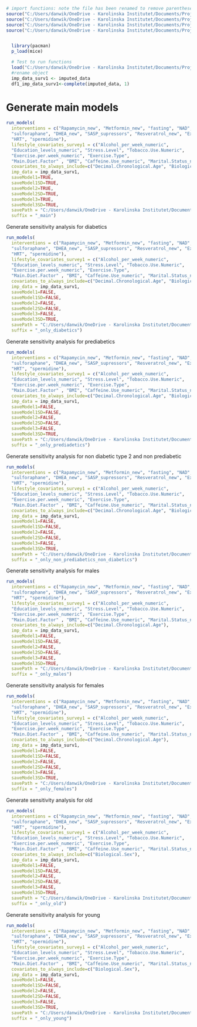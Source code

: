 

```r
# import functions: note the file has been renamed to remove parentheses
source("C:/Users/danwik/OneDrive - Karolinska Institutet/Documents/Project 2 - Vscode/Program/run_models.R")
source("C:/Users/danwik/OneDrive - Karolinska Institutet/Documents/Project 2 - Vscode/Program/modelingFunctions.R")
source("C:/Users/danwik/OneDrive - Karolinska Institutet/Documents/Project 2 - Vscode/Program/plot_forest().R")
source("C:/Users/danwik/OneDrive - Karolinska Institutet/Documents/Project 2 - Vscode/Program/forest_plot_fusion().R")


  library(pacman)
  p_load(mice)

  # Test to run functions
  load("C:/Users/danwik/OneDrive - Karolinska Institutet/Documents/Project 2 - Vscode/Output/imputed_survey1")
  #rename object
  imp_data_surv1 <- imputed_data
  df1_imp_data_surv1<-complete(imputed_data, 1)


```

# Generate main models
```r

run_models(
  interventions = c("Rapamycin_new", "Metformin_new", "fasting", "NAD", "TA65", 
  "sulforaphane", "DHEA_new", "SASP_supressors", "Resveratrol_new", "Exosomes", 
  "HRT", "spermidine"),
  lifestyle_covariates_survey1 = c("Alcohol_per_week_numeric",  
  "Education_levels_numeric", "Stress.Level", "Tobacco.Use.Numeric", 
  "Exercise.per.week_numeric", "Exercise.Type",
  "Main.Diet.Factor" , "BMI", "Caffeine.Use_numeric", "Marital.Status_numeric", "Sexual.Frequency_numeric", "Hours.of.sleep.per.night_numeric"),
  covariates_to_always_include=c("Decimal.Chronological.Age", "Biological.Sex" ),
  imp_data = imp_data_surv1,
  saveModel1=TRUE,
  saveModel1SD=TRUE,
  saveModel2=TRUE,
  saveModel2SD=TRUE,
  saveModel3=TRUE,
  saveModel3SD=TRUE,
  savePath = "C:/Users/danwik/OneDrive - Karolinska Institutet/Documents/Project 2 - Vscode/Output/",
  suffix = "_main") 


```

Generate sensitivity analysis for diabetics
```r

run_models(
  interventions = c("Rapamycin_new", "Metformin_new", "fasting", "NAD", "TA65", 
  "sulforaphane", "DHEA_new", "SASP_supressors", "Resveratrol_new", "Exosomes", 
  "HRT", "spermidine"),
  lifestyle_covariates_survey1 = c("Alcohol_per_week_numeric",  
  "Education_levels_numeric", "Stress.Level", "Tobacco.Use.Numeric", 
  "Exercise.per.week_numeric", "Exercise.Type",
  "Main.Diet.Factor" , "BMI", "Caffeine.Use_numeric", "Marital.Status_numeric", "Sexual.Frequency_numeric", "Hours.of.sleep.per.night_numeric"),
  covariates_to_always_include=c("Decimal.Chronological.Age", "Biological.Sex" ),
  imp_data = imp_data_surv1,
  saveModel1=FALSE,
  saveModel1SD=FALSE,
  saveModel2=FALSE,
  saveModel2SD=FALSE,
  saveModel3=FALSE,
  saveModel3SD=TRUE,
  savePath = "C:/Users/danwik/OneDrive - Karolinska Institutet/Documents/Project 2 - Vscode/Output/",
  suffix = "_only_diabetics") 

```

Generate sensitivity analysis for prediabetics
```r
run_models(
  interventions = c("Rapamycin_new", "Metformin_new", "fasting", "NAD", "TA65", 
  "sulforaphane", "DHEA_new", "SASP_supressors", "Resveratrol_new", "Exosomes", 
  "HRT", "spermidine"),
  lifestyle_covariates_survey1 = c("Alcohol_per_week_numeric",  
  "Education_levels_numeric", "Stress.Level", "Tobacco.Use.Numeric", 
  "Exercise.per.week_numeric", "Exercise.Type",
  "Main.Diet.Factor" , "BMI", "Caffeine.Use_numeric", "Marital.Status_numeric", "Sexual.Frequency_numeric", "Hours.of.sleep.per.night_numeric"),
  covariates_to_always_include=c("Decimal.Chronological.Age", "Biological.Sex" ),
  imp_data = imp_data_surv1,
  saveModel1=FALSE,
  saveModel1SD=FALSE,
  saveModel2=FALSE,
  saveModel2SD=FALSE,
  saveModel3=FALSE,
  saveModel3SD=TRUE,
  savePath = "C:/Users/danwik/OneDrive - Karolinska Institutet/Documents/Project 2 - Vscode/Output/",
  suffix = "_only_prediadetics")
```

Generate sensitivity analysis for non diabetic type 2 and non prediabetic
```r
run_models(
  interventions = c("Rapamycin_new", "Metformin_new", "fasting", "NAD", "TA65", 
  "sulforaphane", "DHEA_new", "SASP_supressors", "Resveratrol_new", "Exosomes", 
  "HRT", "spermidine"),
  lifestyle_covariates_survey1 = c("Alcohol_per_week_numeric",  
  "Education_levels_numeric", "Stress.Level", "Tobacco.Use.Numeric", 
  "Exercise.per.week_numeric", "Exercise.Type",
  "Main.Diet.Factor" , "BMI", "Caffeine.Use_numeric", "Marital.Status_numeric", "Sexual.Frequency_numeric", "Hours.of.sleep.per.night_numeric"),
  covariates_to_always_include=c("Decimal.Chronological.Age", "Biological.Sex" ),
  imp_data = imp_data_surv1,
  saveModel1=FALSE,
  saveModel1SD=FALSE,
  saveModel2=FALSE,
  saveModel2SD=FALSE,
  saveModel3=FALSE,
  saveModel3SD=TRUE,
  savePath = "C:/Users/danwik/OneDrive - Karolinska Institutet/Documents/Project 2 - Vscode/Output/",
  suffix = "_only_non_prediabetics_non_diabetics")
```

Generate sensitivity analysis for males
```r
run_models(
  interventions = c("Rapamycin_new", "Metformin_new", "fasting", "NAD", "TA65", 
  "sulforaphane", "DHEA_new", "SASP_supressors", "Resveratrol_new", "Exosomes", 
  "HRT", "spermidine"),
  lifestyle_covariates_survey1 = c("Alcohol_per_week_numeric",  
  "Education_levels_numeric", "Stress.Level", "Tobacco.Use.Numeric", 
  "Exercise.per.week_numeric", "Exercise.Type",
  "Main.Diet.Factor" , "BMI", "Caffeine.Use_numeric", "Marital.Status_numeric", "Sexual.Frequency_numeric", "Hours.of.sleep.per.night_numeric"),
  covariates_to_always_include=c("Decimal.Chronological.Age"),
  imp_data = imp_data_surv1,
  saveModel1=FALSE,
  saveModel1SD=FALSE,
  saveModel2=FALSE,
  saveModel2SD=FALSE,
  saveModel3=FALSE,
  saveModel3SD=TRUE,
  savePath = "C:/Users/danwik/OneDrive - Karolinska Institutet/Documents/Project 2 - Vscode/Output/",
  suffix = "_only_males")
```

Generate sensitivity analysis for females
```r
run_models(
  interventions = c("Rapamycin_new", "Metformin_new", "fasting", "NAD", "TA65", 
  "sulforaphane", "DHEA_new", "SASP_supressors", "Resveratrol_new", "Exosomes", 
  "HRT", "spermidine"),
  lifestyle_covariates_survey1 = c("Alcohol_per_week_numeric",  
  "Education_levels_numeric", "Stress.Level", "Tobacco.Use.Numeric", 
  "Exercise.per.week_numeric", "Exercise.Type",
  "Main.Diet.Factor" , "BMI", "Caffeine.Use_numeric", "Marital.Status_numeric", "Sexual.Frequency_numeric", "Hours.of.sleep.per.night_numeric"),
  covariates_to_always_include=c("Decimal.Chronological.Age"),
  imp_data = imp_data_surv1,
  saveModel1=FALSE,
  saveModel1SD=FALSE,
  saveModel2=FALSE,
  saveModel2SD=FALSE,
  saveModel3=FALSE,
  saveModel3SD=TRUE,
  savePath = "C:/Users/danwik/OneDrive - Karolinska Institutet/Documents/Project 2 - Vscode/Output/",
  suffix = "_only_females")
```

Generate sensitivity analysis for old
```r
run_models(
  interventions = c("Rapamycin_new", "Metformin_new", "fasting", "NAD", "TA65", 
  "sulforaphane", "DHEA_new", "SASP_supressors", "Resveratrol_new", "Exosomes", 
  "HRT", "spermidine"),
  lifestyle_covariates_survey1 = c("Alcohol_per_week_numeric",  
  "Education_levels_numeric", "Stress.Level", "Tobacco.Use.Numeric", 
  "Exercise.per.week_numeric", "Exercise.Type",
  "Main.Diet.Factor" , "BMI", "Caffeine.Use_numeric", "Marital.Status_numeric", "Sexual.Frequency_numeric", "Hours.of.sleep.per.night_numeric"),
  covariates_to_always_include=c("Biological.Sex"),
  imp_data = imp_data_surv1,
  saveModel1=FALSE,
  saveModel1SD=FALSE,
  saveModel2=FALSE,
  saveModel2SD=FALSE,
  saveModel3=FALSE,
  saveModel3SD=TRUE,
  savePath = "C:/Users/danwik/OneDrive - Karolinska Institutet/Documents/Project 2 - Vscode/Output/",
  suffix = "_only_old")
```

Generate sensitivity analysis for young
```r
run_models(
  interventions = c("Rapamycin_new", "Metformin_new", "fasting", "NAD", "TA65", 
  "sulforaphane", "DHEA_new", "SASP_supressors", "Resveratrol_new", "Exosomes", 
  "HRT", "spermidine"),
  lifestyle_covariates_survey1 = c("Alcohol_per_week_numeric",  
  "Education_levels_numeric", "Stress.Level", "Tobacco.Use.Numeric", 
  "Exercise.per.week_numeric", "Exercise.Type",
  "Main.Diet.Factor" , "BMI", "Caffeine.Use_numeric", "Marital.Status_numeric", "Sexual.Frequency_numeric", "Hours.of.sleep.per.night_numeric"),
  covariates_to_always_include=c("Biological.Sex"),
  imp_data = imp_data_surv1,
  saveModel1=FALSE,
  saveModel1SD=FALSE,
  saveModel2=FALSE,
  saveModel2SD=FALSE,
  saveModel3=FALSE,
  saveModel3SD=TRUE,
  savePath = "C:/Users/danwik/OneDrive - Karolinska Institutet/Documents/Project 2 - Vscode/Output/",
  suffix = "_only_young")
```



